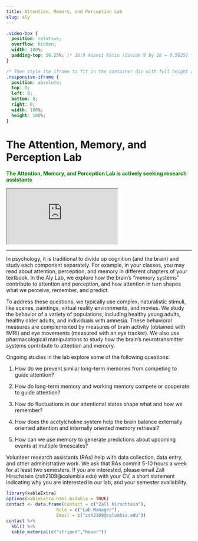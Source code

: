 ```yaml
---
title: Attention, Memory, and Perception Lab
slug: aly
---
```


```css
.video-box {
  position: relative;
  overflow: hidden;
  width: 100%;
  padding-top: 56.25%; /* 16:9 Aspect Ratio (divide 9 by 16 = 0.5625) */
}

/* Then style the iframe to fit in the container div with full height and width */
.responsive-iframe {
  position: absolute;
  top: 0;
  left: 0;
  bottom: 0;
  right: 0;
  width: 100%;
  height: 100%;
}
```

# The Attention, Memory, and Perception Lab

<span style="color:green">
**The Attention, Memory, and Perception Lab is actively seeking research assistants**
</span>

<div class="video-box">
  <iframe class="responsive-iframe" src="https://drive.google.com/file/d/1dccVekxcPio5jiYUiVj48x3yKwGPAdE7/preview"></iframe>
</div>

***

In psychology, it is traditional to divide up cognition (and the brain) and study each component separately. For example, in your classes, you may read about attention, perception, and memory in different chapters of your textbook. In the Aly Lab, we explore how the brain’s “memory systems” contribute to attention and perception, and how attention in turn shapes what we perceive, remember, and predict.

To address these questions, we typically use complex, naturalistic stimuli, like scenes, paintings, virtual reality environments, and movies. We study the behavior of a variety of populations, including healthy young adults, healthy older adults, and individuals with amnesia. These behavioral measures are complemented by measures of brain activity (obtained with fMRI) and eye movements (measured with an eye tracker). We also use pharmacological manipulations to study how the brain’s neurotransmitter systems contribute to attention and memory. 

Ongoing studies in the lab explore some of the following questions: 

1. How do we prevent similar long-term memories from competing to guide attention?

2. How do long-term memory and working memory compete or cooperate to guide attention?

3. How do fluctuations in our attentional states shape what and how we remember?

4. How does the acetylcholine system help the brain balance externally oriented attention and internally oriented memory retrieval?

5. How can we use memory to generate predictions about upcoming events at multiple timescales?
 
Volunteer research assistants (RAs) help with data collection, data entry, and other administrative work. We ask that RAs commit 5-10 hours a week for at least two semesters. If you are interested, please email Zall Hirschstein (zsh2109@columbia.edu) with your CV, a short statement indicating why you are interested in our lab, and your semester availability.


```r
library(kableExtra)
options(kableExtra.html.bsTable = TRUE)
contact <- data.frame(Contact = c("Zall Hirschtein"),
                   Role = c("Lab Manager"),
                   Email = c("zsh2109@columbia.edu"))
contact %>%
  kbl() %>%
  kable_material(c("striped","hover"))
                   
                   
```


